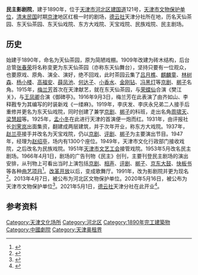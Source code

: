 {{Infobox building
| name                = 民主影剧院
| native_name         = 
| native_name_lang    = 
| logo                = 
| logo_size           = 
| logo_alt            = 
| logo_caption        = 
| image               = 
| image_size          = 
| image_alt           = <!-- or | alt = -->
| image_caption       = <!-- or | caption = -->
| map_type            = 
| map_alt             = 
| map_caption         = 
| map_size            = 
| map_dot_label       = 
| map_dot_mark        = 
| relief              = 
| former_names        = 天仙茶园、东天仙茶园、东天仙戏院、东方大戏院、天宝戏院、民族戏院、民主剧场
| alternate_names     = 民主剧场、民主剧院
| etymology           = 
| status              = 
| cancelled           = 
| topped_out          = 
| building_type       = 
| architectural_style = 
| classification      = 
| use                 =
| location            = 
| address             = [[天津市|天津市]][[河北区|河北区]][[建国道|建国道]]121号
| location_city       = 
| location_country    = {{CHN}}
| coordinates         = 
| altitude            = 
| current_tenants     = [[德云社|德云社]]
| namesake            = 
| groundbreaking_date = 
| start_date          = 
| stop_date           = 
| built               =
| est_completion      = 
| topped_out_date     = 
| completion_date     = 
| opened_date         = 1890年
| inauguration_date   = 
| relocated_date      = 
| renovation_date     = 1931年
| closing_date        = 
| demolition_date     = <!-- or | destruction_date    = -->
| cost                = 
| ren_cost            = 
| client              = 
| owner               = 
| landlord            = [[天津市人民政府|天津市人民政府]]
| affiliation         = 
| height              = 
| architectural       = 
| tip                 = 
| antenna_spire       = 
| roof                = 
| top_floor           = 
| observatory         = 
| diameter            = 
| circumference       = 
| weight              = 
| other_dimensions    = 
| structural_system   = 
| material            = 
| size                = 
| floor_count         = 2层（部分为3层）
| floor_area          = 3994.23平方米<ref>{{cite web |author1=天津广播 |title=天津这座百年剧场要回来了 |url=http://tj.sina.com.cn/news/zhzx/2019-03-02/detail-ihrfqzkc0450328.shtml?from= |website=新浪网 |accessdate=2019-03-02 |archive-date=2021-02-27 |archive-url=https://web.archive.org/web/20210227044840/http://tj.sina.com.cn/news/zhzx/2019-03-02/detail-ihrfqzkc0450328.shtml?from= |dead-url=no }}</ref>
| elevator_count      = 
| grounds_area        = 
| architect           = 
| architecture_firm   = 
| developer           = 
| engineer            = 
| structural_engineer = 
| services_engineer   = 
| civil_engineer      = 
| other_designers     = 
| quantity_surveyor   = 
| main_contractor     = 
| awards              = 
| designations        = 
| known_for           = 
| seating_type        = 
| seating_capacity    = 500<ref>{{cite news |author1=翟翊 |title=《直播中透露重磅消息—— 德云天津分社 坐标民主剧场》 |url=http://epaper.tianjinwe.com/mrxb/html/2020-12/30/content_19053_3816837.htm |work=《每日新报》 |date=2020-12-30 |accessdate=2021-02-20 |archive-date=2021-02-27 |archive-url=https://web.archive.org/web/20210227044430/http://epaper.tianjinwe.com/mrxb/html/2020-12/30/content_19053_3816837.htm |dead-url=no }}</ref>
| ren_architect       = 
| ren_firm            = 
| ren_engineer        = 
| ren_str_engineer    = 
| ren_serv_engineer   = 
| ren_civ_engineer    = 
| ren_oth_designers   = 
| ren_qty_surveyor    = 
| ren_contractor      = 
| ren_awards          = 
| rooms               = <!-- or | unit_count          = -->
| parking             =  
| website             = <!-- {{URL|example.com}} -->
| embed               = 
| embedded            = 
| references          = 
| footnotes           = 
}}
{{文物保护单位
| 级别 = 省级
| 省区市 = 天津市
| 名称 = 东天仙戏园旧址
| 图片 = 
| 编号 = 11-2
| 分类 = 近现代重要史迹及代表性建筑
| 时代 = [[清代|清代]]
| 所在 = [[天津市|天津市]][[河北区|河北区]][[建国道|建国道]]121号
| 登录 = 2020年5月16日
}}
'''民主影剧院'''，建于1890年，位于[[天津市|天津市]][[河北区|河北区]][[建国道|建国道]]121号，[[天津市文物保护单位|天津市文物保护单位]]，[[清末|清末]][[中華民國大陸時期|民国]]时期[[北京|京]][[天津|津]]地区红极一时的剧场，[[德云社|德云社]]天津分社所在地，历名天仙茶园、东天仙茶园、东天仙戏院、东方大戏院、天宝戏院、民族戏院、民主剧场。
== 历史 ==
始建于1890年，命名为天仙茶园，原为简陋戏棚。1909年改建为砖木结构，后台总管[[张春荣|张春荣]]将名称变更为东天仙茶园（亦称东天仙舞台），坚持只要有一位观众，也要原戏、原角、演全、演好，绝不回戏，此时茶园云集了[[吕月樵|吕月樵]]、[[麒麟童|麒麟童]]、[[林树森_(京剧)|林树森]]、[[杨小楼|杨小楼]]、[[高福安|高福安]]、[[薛凤池|薛凤池]]、[[何达子|何达子]]、[[小香水|小香水]]、[[金刚钻_(河北梆子)|金刚钻]]、[[冯黑灯|冯黑灯]]等[[京剧|京剧]]、[[梆子腔|梆子]]名角。1915年，[[梅兰芳|梅兰芳]]首次在天津献艺，就在东天仙茶园，与[[荣蝶仙|荣蝶仙]]合演《樊江关》，与[[王凤卿|王凤卿]]合演《御碑亭》。1916年9月3日，梅兰芳在此表演了由齐如山、李释戡专为其编写的时装新戏《一缕麻》。1919年，李庆发、李庆永兄弟二人接手后重修并更名为东天仙戏院，同时创建了兼学[[京剧|京剧]]、[[梆子|梆子]]的科班，走出名角[[周啸天|周啸天]]、[[梁慧超|梁慧超]]等。1925年，[[孟小冬|孟小冬]]在此进行天津的首演便一炮而红。1931年，由评报社长[[刘霁岚|刘霁岚]]出面集资，翻建成两层建筑，并于次年开业，称东方大戏院。1937年，[[赵兰亭|赵兰亭]]接手并改名为天宝戏院，仍以[[京剧|京剧]]、[[评剧|评剧]]、[[梆子腔|梆子]]为主要演出节目。1947年，经理为[[赵绍亭|赵绍亭]]，场内有1300个座位。1949年，天津市文化行政部门接收戏院，之后改名为民族戏院。1951年[[天津市文艺工会|天津市文艺工会]]接管戏院。1953年5月改名民主剧场。1966年4月1日，剧场的广告刊物《民主》创刊，主要刊登民主剧场的演出安排，从刊物上可看出当时上演包括[[京剧|京剧]]、[[相声|相声]]、[[评剧|评剧]]、[[梆子腔|梆子]]、[[京东大鼓|京东大鼓]]、[[快板书|快板书]]等各种[[曲艺|曲艺项目]]<ref>{{cite web |title=郭德纲德云社回津，修复百年剧院，暗合“一个观众也不回戏”祖训 |url=https://3g.163.com/dy/article_cambrian/FUUU6HSQ0541A6IY.html/ |website=网易网 |accessdate=2020-12-28 |archive-date=2021-02-27 |archive-url=https://web.archive.org/web/20210227044807/https://3g.163.com/dy/article_cambrian/FUUU6HSQ0541A6IY.html/ |dead-url=no }}</ref>。[[改革开放|改革开放]]以后，变成歌舞厅。1991年，改为影剧院并更为现名<ref>{{cite web |author1=《每日新报》 |author2=单玮玮 |author3=姜晓凤 |author4=徐丹 |title=津门影院百年故事·民主剧场，梅兰芳津门首演《一缕麻》 |url=https://www.sohu.com/a/301636376_100236208 |website=搜狐网 |accessdate=2019-03-16 |archive-date=2021-02-27 |archive-url=https://web.archive.org/web/20210227044645/https://www.sohu.com/a/301636376_100236208 |dead-url=no }}</ref>。2013年4月7日，被公布为河北区文物保护单位。2020年5月16日，被公布为天津市文物保护单位<ref>{{cite news |author1=罗文华 |title=《梅兰芳与东天仙》 |url=http://epaper.jwb.com.cn/jwb/h5/html5/2020-06/15/content_15364_2849733.htm |work=《今晚报》 |date=2020-06-15 |accessdate=2021-02-20 |archive-date=2021-02-27 |archive-url=https://web.archive.org/web/20210227044746/http://epaper.jwb.com.cn/jwb/h5/html5/2020-06/15/content_15364_2849733.htm |dead-url=no }}</ref>。2021年5月1日，[[德云社|德云社]]天津分社在此开业<ref>{{cite web |title=惊喜！天津德云社又要再开分社啦！地址选在了…… |url=https://new.qq.com/rain/a/20211016a018z100 |website=腾讯网 |accessdate=2021-10-16 |archive-date=2021-12-24 |archive-url=https://web.archive.org/web/20211224163959/https://new.qq.com/rain/a/20211016a018z100 |dead-url=no }}</ref>。

== 参考资料 ==
{{reflist}}

{{天津市文物保护单位}}

{{DEFAULTSORT:M}}

[[Category:天津文化场所|Category:天津文化场所]]
[[Category:河北区|Category:河北区]]
[[Category:1890年完工建築物|Category:1890年完工建築物]]
[[Category:中國劇院|Category:中國劇院]]
[[Category:天津奥租界|Category:天津奥租界]]